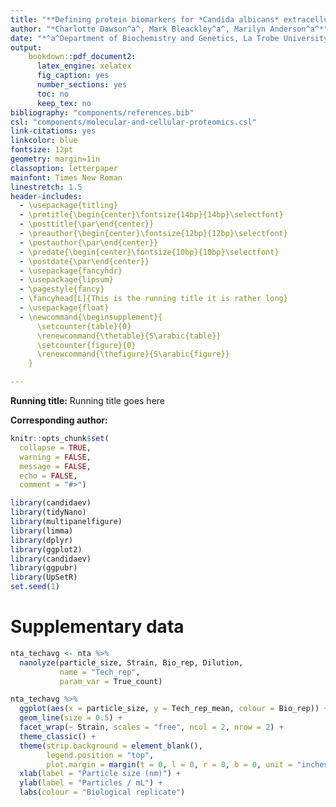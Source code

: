 ```yaml
---
title: "**Defining protein biomarkers for *Candida albicans* extracellular vesicles**"
author: "*Charlotte Dawson^a^, Mark Bleackley^a^, Marilyn Anderson^a^*"
date: "*^a^Department of Biochemistry and Genetics, La Trobe University, Victoria, Australia*"
output: 
    bookdown::pdf_document2:
      latex_engine: xelatex
      fig_caption: yes
      number_sections: yes
      toc: no
      keep_tex: no
bibliography: "components/references.bib" 
csl: "components/molecular-and-cellular-proteomics.csl"
link-citations: yes
linkcolor: blue
fontsize: 12pt
geometry: margin=1in
classoption: letterpaper
mainfont: Times New Roman
linestretch: 1.5
header-includes:
  - \usepackage{titling}
  - \pretitle{\begin{center}\fontsize{14bp}{14bp}\selectfont}
  - \posttitle{\par\end{center}}
  - \preauthor{\begin{center}\fontsize{12bp}{12bp}\selectfont}
  - \postauthor{\par\end{center}}
  - \predate{\begin{center}\fontsize{10bp}{10bp}\selectfont}
  - \postdate{\par\end{center}}
  - \usepackage{fancyhdr}
  - \usepackage{lipsum}
  - \pagestyle{fancy}
  - \fancyhead[L]{This is the running title it is rather long}
  - \usepackage{float}
  - \newcommand{\beginsupplement}{
      \setcounter{table}{0} 
      \renewcommand{\thetable}{S\arabic{table}} 
      \setcounter{figure}{0} 
      \renewcommand{\thefigure}{S\arabic{figure}}
    }

---
```


**Running title:** Running title goes here

**Corresponding author:**

\newpage

```r
knitr::opts_chunk$set(
  collapse = TRUE,
  warning = FALSE,
  message = FALSE,
  echo = FALSE,
  comment = "#>")

library(candidaev)
library(tidyNano)
library(multipanelfigure)
library(limma)
library(dplyr)
library(ggplot2)
library(candidaev)
library(ggpubr)
library(UpSetR)
set.seed(1)

```

# Supplementary data {-}

\beginsupplement

```r
nta_techavg <- nta %>% 
  nanolyze(particle_size, Strain, Bio_rep, Dilution, 
           name = "Tech_rep", 
           param_var = True_count)

nta_techavg %>% 
  ggplot(aes(x = particle_size, y = Tech_rep_mean, colour = Bio_rep)) + 
  geom_line(size = 0.5) + 
  facet_wrap(~ Strain, scales = "free", ncol = 2, nrow = 2) + 
  theme_classic() + 
  theme(strip.background = element_blank(), 
        legend.position = "top", 
        plot.margin = margin(t = 0, l = 0, r = 0, b = 0, unit = "inches")) + 
  xlab(label = "Particle size (nm)") + 
  ylab(label = "Particles / mL") + 
  labs(colour = "Biological replicate")


```

